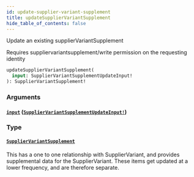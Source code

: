 ```yaml
---
id: update-supplier-variant-supplement
title: updateSupplierVariantSupplement
hide_table_of_contents: false
---
```



Update an existing supplierVariantSupplement

Requires suppliervariantsupplement/write permission on the requesting identity

```graphql
updateSupplierVariantSupplement(
  input: SupplierVariantSupplementUpdateInput!
): SupplierVariantSupplement!
```


### Arguments

#### [`input`](#) ([`SupplierVariantSupplementUpdateInput!`](/developers/supplier-apis/supply-api/graphql/reference/inputs/supplier-variant-supplement-update-input))




### Type

#### [`SupplierVariantSupplement`](/developers/supplier-apis/supply-api/graphql/reference/objects/supplier-variant-supplement)

This has a one to one relationship with SupplierVariant, and provides supplemental data for the SupplierVariant.
These items get updated at a lower frequency, and are therefore separate.




